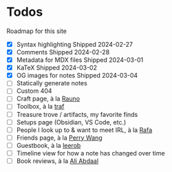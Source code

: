 
# Todos

Roadmap for this site

- [x] Syntax highlighting
  <Comment type="inline">Shipped 2024-02-27</Comment>
- [x] Comments
  <Comment type="inline">Shipped 2024-02-28</Comment>
- [x] Metadata for MDX files
  <Comment type="inline">Shipped 2024-03-01</Comment>
- [x] KaTeX
  <Comment type="inline">Shipped 2024-03-02</Comment>
- [x] OG images for notes
  <Comment type="inline">Shipped 2024-03-04</Comment>
- [ ] Statically generate notes
- [ ] Custom 404
- [ ] Craft page, à la [Rauno](https://rauno.me/craft)
- [ ] Toolbox, à la [traf](https://tr.af/stack)
- [ ] Treasure trove / artifacts, my favorite finds
- [ ] Setups page (Obsidian, VS Code, etc.)
- [ ] People I look up to & want to meet IRL, à la [Rafa](https://rafa.design/)
- [ ] Friends page, à la [Perry Wang](https://www.perryw.ca/info)
- [ ] Guestbook, à la [leerob](https://leerob.io/guestbook)
- [ ] Timeline view for how a note has changed over time
- [ ] Book reviews, à la [Ali Abdaal](https://aliabdaal.com/book-notes/)
